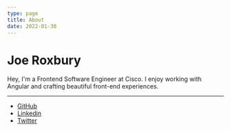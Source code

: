 ```yaml
---
type: page
title: About
date: 2022-01-30
---
```


# Joe Roxbury

Hey, I'm a Frontend Software Engineer at Cisco. I enjoy working with Angular and crafting beautiful front-end experiences.

---

<ul>
  <li>
    <a href="https://github.com/jroxbury" target="_blank">
      GitHub
    </a>
  </li>
  <li>
    <a href="https://www.linkedin.com/in/josephroxbury/" target="_blank">
      Linkedin
    </a>
  </li>
  <li>
    <a href="https://twitter.com/9toejoe" target="_blank">
      Twitter
    </a>
  </li>
</ul>

